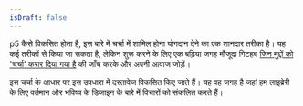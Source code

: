 ```yaml
---
isDraft: false
---
```

p5 कैसे विकसित होता है, इस बारे में चर्चा में शामिल होना योगदान देने का एक शानदार तरीका है। यह कई तरीकों से किया जा सकता है, लेकिन शुरू करने के लिए एक बढ़िया जगह मौजूदा गिटहब [जिन मुद्दों को 'चर्चा' करार दिया गया है](https://github.com/processing/p5.js/labels/discubion) की जाँच करके और अपनी आवाज जोड़ें।

इस चर्चा के आधार पर इस उपधारा में दस्तावेज विकसित किए जाते हैं। यह वह जगह है जहां हम लाइब्रेरी के लिए वर्तमान और भविष्य के डिजाइन के बारे में विचारों को संकलित करते हैं।
